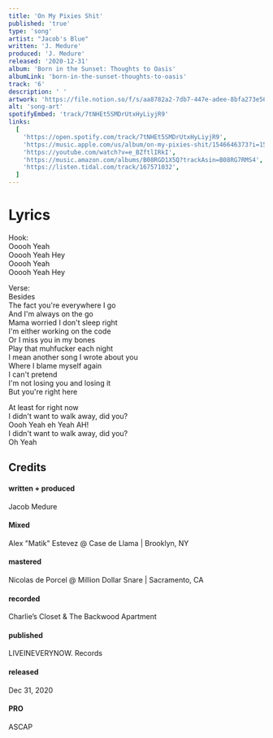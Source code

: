 ```yaml
---
title: 'On My Pixies Shit'
published: 'true'
type: 'song'
artist: "Jacob's Blue"
written: 'J. Medure'
produced: 'J. Medure'
released: '2020-12-31'
album: 'Born in the Sunset: Thoughts to Oasis'
albumLink: 'born-in-the-sunset-thoughts-to-oasis'
track: '6'
description: ' '
artwork: 'https://file.notion.so/f/s/aa8782a2-7db7-447e-adee-8bfa273e5607/BITSCover1-scaled_(1).jpeg?id=8e18b7a8-a3d1-4371-b3c5-ee544cf9567c&table=block&spaceId=2afffdaa-a1f9-48fc-8af5-a4f4e2aaefbf&expirationTimestamp=1684092207684&signature=IsytBC8rHIB_sPF9O9B25QotIWv1tXoqgEvVKhMEens&downloadName=BITSCover1-scaled+%281%29.jpeg'
alt: 'song-art'
spotifyEmbed: 'track/7tNHEt5SMDrUtxHyLiyjR9'
links:
  [
    'https://open.spotify.com/track/7tNHEt5SMDrUtxHyLiyjR9',
    'https://music.apple.com/us/album/on-my-pixies-shit/1546646373?i=1546646562&app=music',
    'https://youtube.com/watch?v=e_BZftlIRkI',
    'https://music.amazon.com/albums/B08RGD1X5Q?trackAsin=B08RG7RMS4',
    'https://listen.tidal.com/track/167571032',
  ]
---
```


# Lyrics

Hook:  
Ooooh Yeah  
Ooooh Yeah Hey  
Ooooh Yeah  
Ooooh Yeah Hey

Verse:  
Besides  
The fact you're everywhere I go  
And I'm always on the go  
Mama worried I don't sleep right  
I'm either working on the code  
Or I miss you in my bones  
Play that muhfucker each night  
I mean another song I wrote about you  
Where I blame myself again  
I can't pretend  
I'm not losing you and losing it  
But you're right here

At least for right now  
I didn't want to walk away, did you?  
Oooh Yeah eh Yeah AH!  
I didn't want to walk away, did you?  
Oh Yeah

## Credits

<div className="album-credits flex-col w-full not-prose justify-start">
  <div className="credit flex-auto flex-grow">
    <h4>written + produced</h4>
    <p>Jacob Medure</p>
  </div>
  <div className="credit flex-auto flex-grow">
    <h4>Mixed</h4>
    <p>Alex "Matik" Estevez @ Case de Llama | Brooklyn, NY</p>
  </div>
  <div className="credit flex-auto flex-grow">
    <h4>mastered</h4>
    <p>Nicolas de Porcel @ Million Dollar Snare | Sacramento, CA</p>
  </div>
  <div className="credit flex-auto flex-grow">
    <h4>recorded</h4>
    <p>Charlie’s Closet & The Backwood Apartment</p>
  </div>
  <div className="credit flex-auto flex-grow">
    <h4>published</h4>
    <p>LIVEINEVERYNOW. Records</p>
  </div>
  <div className="credit flex-auto flex-grow">
    <h4>released</h4>
    <p>Dec 31, 2020</p>
  </div>
  <div className="credit flex-auto flex-grow">
    <h4>PRO</h4>
    <p>ASCAP</p>
  </div>
</div>
